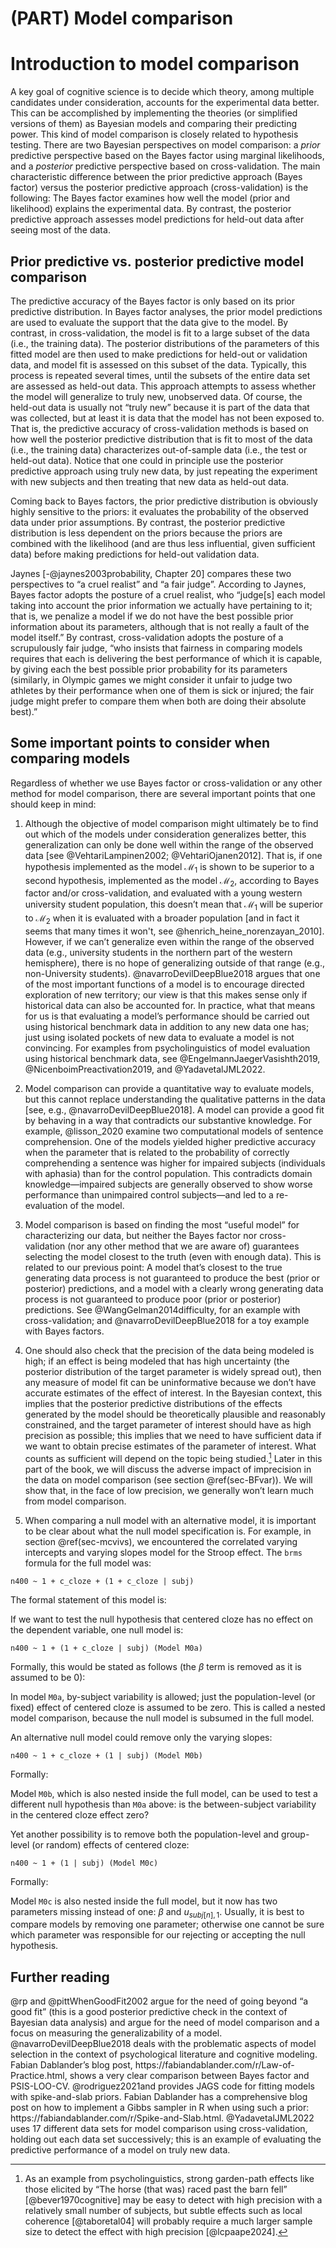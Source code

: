 # (PART) Model comparison {-}
# Introduction to model comparison {#ch-comparison}

A key goal of cognitive science is to decide which theory, among multiple candidates under consideration, accounts for the experimental data better. This can be accomplished by implementing the theories (or simplified versions of them) as Bayesian models and comparing their predicting power.  This kind of model comparison is closely related to hypothesis testing. There are two Bayesian perspectives on model comparison: a \index{Prior predictive perspective} *prior* predictive perspective based on the \index{Bayes factor} Bayes factor using \index{Marginal likelihood} marginal likelihoods, and a \index{Posterior predictive perspective} *posterior* predictive perspective based on \index{Cross-validation} cross-validation. The main characteristic difference between the prior predictive approach (Bayes factor) versus the posterior predictive approach (cross-validation) is the following: The Bayes factor examines how well the model (prior and likelihood) explains the experimental data. By contrast, the posterior predictive approach assesses model predictions for held-out data after seeing most of the data. 

## Prior predictive vs. posterior predictive model comparison

The \index{Predictive accuracy} predictive accuracy of the Bayes factor is only based on its \index{Prior predictive distribution} prior predictive distribution.  In Bayes factor analyses, the prior model predictions are used to evaluate the support that the data give to the model. By contrast, in cross-validation, the model is fit to a large subset of the data (i.e., the \index{Training data} training data). The posterior distributions of the parameters of this fitted model are then used to make predictions for held-out or \index{Validation data} validation data, and \index{Model fit} model fit is assessed on this subset of the data. Typically, this process is repeated several times, until the subsets of the entire data set are assessed as held-out data. This approach attempts to assess whether the model will generalize to truly new, \index{Unobserved data} unobserved data. Of course, the \index{Held-out data} held-out data is usually not "truly new" because it is part of the data that was collected, but at least it is data that the model has not been exposed to. That is, the predictive accuracy of cross-validation methods is based on how well the \index{Posterior predictive distribution} posterior predictive distribution that is fit to most of the data (i.e., the training data) characterizes \index{Out-of-sample data} out-of-sample data (i.e., the test or held-out data). Notice that one could in principle use the posterior predictive approach using truly new data, by just repeating the experiment with new subjects and then treating that new data as held-out data.

Coming back to Bayes factors, the prior predictive distribution is obviously highly sensitive to the priors: it evaluates the probability of the observed data under prior assumptions. By contrast, the posterior predictive distribution is less dependent on the priors because the priors are combined with the likelihood (and are thus less influential, given sufficient data) before making predictions for held-out validation data.

Jaynes [-@jaynes2003probability, Chapter 20] compares these two  perspectives to  "a cruel realist" and "a fair judge".  According to Jaynes, Bayes factor adopts the posture of a cruel realist, who "judge[s] each model taking into account the prior information we actually have pertaining to it; that is, we penalize a model if we do not have the best possible prior information about its parameters, although that is not really a fault of the model itself."  By contrast, cross-validation adopts the posture of a scrupulously fair judge, "who insists that fairness in comparing models requires that each is delivering the best performance of which it is capable, by giving each the best possible prior probability for its parameters (similarly, in Olympic games we might consider it unfair to judge two athletes by their performance when one of them is sick or injured; the fair judge might prefer to compare them when both are doing their absolute best)."

## Some important points to consider when comparing models

Regardless of whether we use Bayes factor or cross-validation or any other method for model comparison, there are several important points that one should keep in mind:

1. Although the objective of model comparison might ultimately be to find out which of the models under consideration generalizes better, this generalization can only be done well within the range of the observed data [see @VehtariLampinen2002;  @VehtariOjanen2012]. That is, if one hypothesis implemented as the model $\mathcal{M}_1$ is shown to be superior to a second hypothesis, implemented as the model $\mathcal{M}_2$, according to Bayes factor and/or cross-validation,  and evaluated with a young western university student population, this doesn't mean that $\mathcal{M}_1$ will be superior to $\mathcal{M}_2$ when it is evaluated with a broader population  [and in fact it seems that many times it won't, see @henrich_heine_norenzayan_2010]. However, if we can't generalize even within the range of the observed data (e.g., university students in the northern part of the western hemisphere), there is no hope of generalizing outside of that range (e.g., non-University students). @navarroDevilDeepBlue2018 argues that one of the most important functions of a model is to encourage directed exploration of new territory; our view is that this makes sense only if historical data can also be accounted for. In practice, what that means for us is that evaluating a model's performance should be carried out using \index{Historical benchmark data} historical benchmark data in addition to any new data one has; just using isolated pockets of new data to evaluate a model is not convincing. For examples from psycholinguistics of model evaluation using historical benchmark data, see @EngelmannJaegerVasishth2019, @NicenboimPreactivation2019, and @YadavetalJML2022.

2. Model comparison can provide a quantitative way to evaluate models, but this cannot replace understanding the qualitative patterns in the data [see, e.g., @navarroDevilDeepBlue2018]. A model can provide a good fit by behaving in a way that contradicts our substantive knowledge. For example, @lisson_2020 examine two computational models of sentence comprehension. One of the models yielded higher predictive accuracy when the parameter that is related to the probability of correctly comprehending a sentence was higher for impaired subjects (individuals with aphasia) than for the control population. This contradicts  \index{Domain knowledge} domain knowledge---impaired subjects are generally observed to show worse performance than unimpaired control subjects---and led to a re-evaluation of the model.

3. Model comparison is based on finding the most "useful model" for characterizing our data, but neither the Bayes factor nor cross-validation (nor any other method that we are aware of) guarantees selecting the \index{Model closest to the truth} model closest to the truth (even with enough data). This is related to our previous point: A model that's closest to the true generating data process is not guaranteed to produce the best (prior or posterior) predictions, and a model with a clearly wrong generating data process is not guaranteed to produce poor (prior or posterior) predictions. See @WangGelman2014difficulty, for an example with cross-validation; and @navarroDevilDeepBlue2018 for a toy example with Bayes factors.

4.  One should also check that the precision of the data being modeled is high; if an effect is being modeled that has high uncertainty (the posterior distribution of the target parameter is widely spread out), then any measure of model fit can be uninformative because we don't have accurate estimates of the effect of interest. In the Bayesian context, this implies that the posterior predictive distributions of the effects generated by the model should be theoretically plausible and reasonably constrained, and the target parameter of interest should have as high precision as possible; this implies that we need to have sufficient data if we want to obtain precise estimates of the parameter of interest. What counts as sufficient will depend on the topic being studied.^[As an example from psycholinguistics, strong garden-path effects like those elicited by "The horse (that was) raced past the barn fell" [@bever1970cognitive] may be easy to detect with high precision with a relatively small number of subjects, but subtle effects such as local coherence [@taboretal04] will probably require a much larger sample size to detect the effect with high precision [@lcpaape2024].] Later in this part of the book, we will discuss the adverse impact of imprecision in the data on model comparison (see section \@ref(sec-BFvar)). We will show that, in the face of low precision, we generally won't learn much from model comparison.  

5. When comparing a \index{Null model} null model with an \index{Alternative model} alternative model, it is important to be clear about what the null model specification is. For example, in section \@ref(sec-mcvivs), we encountered the correlated varying intercepts and varying slopes model for the Stroop effect. The `brms` formula for the full model  was:

`n400 ~ 1 + c_cloze + (1 + c_cloze | subj)`

The formal statement of this model is: 

 \begin{equation}
  signal_n \sim \mathit{Normal}(\alpha + u_{subj[n],1} + c\_cloze_n \cdot (\beta+ u_{subj[n],2}),\sigma)
 \end{equation}


If we want to test the null hypothesis that centered cloze has no effect on the dependent variable, one null model is:

`n400 ~ 1 + (1 + c_cloze | subj) (Model M0a)`

Formally, this would be stated as follows (the $\beta$ term is removed as it is assumed to be $0$):

 \begin{equation}
  signal_n \sim \mathit{Normal}(\alpha + u_{subj[n],1} + c\_cloze_n \cdot u_{subj[n],2},\sigma)
 \end{equation}


In model `M0a`, by-subject variability is allowed; just the population-level (or fixed) effect of centered cloze is assumed to be zero. This is called a \index{Nested model comparison} nested model comparison, because the null model is subsumed in the full model.

An alternative null model could remove only the \index{Varying slopes} varying slopes:

`n400 ~ 1 + c_cloze + (1 | subj) (Model M0b)`

Formally:

 \begin{equation}
  signal_n \sim \mathit{Normal}(\alpha + u_{subj[n],1} + c\_cloze_n \cdot \beta,\sigma)
 \end{equation}


Model `M0b`, which is also nested inside the full model, can be used to test a different null hypothesis than `M0a` above: is the between-subject variability in the centered cloze effect zero? 

Yet another possibility is to remove both the population-level and group-level (or random) effects of centered cloze:

`n400 ~ 1 + (1 | subj) (Model M0c)`


Formally:

 \begin{equation}
  signal_n \sim \mathit{Normal}(\alpha + u_{subj[n],1},\sigma)
 \end{equation}


Model `M0c` is also nested inside the full model, but it now has two parameters missing instead of one: $\beta$ and $u_{subj[n],1}$. Usually, it is best to compare models by removing one parameter; otherwise one cannot be sure which parameter was responsible for our rejecting or accepting the null hypothesis. 



## Further reading
@rp and @pittWhenGoodFit2002 argue for the need of going beyond "a good fit" (this is a good posterior predictive check in the context of Bayesian data analysis) and argue for the need of model comparison and a focus on measuring the generalizability of a model. @navarroDevilDeepBlue2018  deals with the problematic aspects  of model selection in the context of psychological literature and cognitive modeling. Fabian Dablander's blog post, https://fabiandablander.com/r/Law-of-Practice.html, shows a very clear comparison between Bayes factor and PSIS-LOO-CV.  @rodriguez2021and provides JAGS code for fitting models with spike-and-slab priors. Fabian Dablander has a comprehensive blog post on how to implement a Gibbs sampler in R when using such a prior: https://fabiandablander.com/r/Spike-and-Slab.html. @YadavetalJML2022 uses $17$ different data sets for model comparison using cross-validation, holding out each data set successively; this is an example of evaluating the predictive performance of a model on truly new data. 
